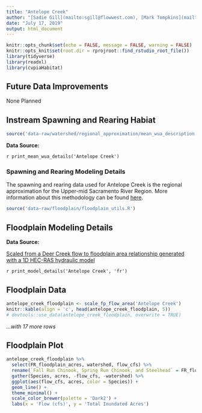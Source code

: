 ```yaml
---
title: "Antelope Creek"
author: "[Sadie Gill](mailto:sgill@flowwest.com), [Mark Tompkins](mailto:mtompkins@flowwest.com), [Erin Cain](mailto:ecain@flowwest.com)"
date: "July 17, 2019"
output: html_document
---
```


```r
knitr::opts_chunk$set(echo = FALSE, message = FALSE, warning = FALSE)
knitr::opts_knit$set(root.dir = rprojroot::find_rstudio_root_file())
library(tidyverse)
library(readxl)
library(cvpiaHabitat)
```

## Future Data Improvements
None Planned 

## Instream Spawning and Rearing Habiat
```r
source('data-raw/watershed/regional_approximation/mean_wua_description.R')
```
**Data Source:** 

`r print_mean_wua_details('Antelope Creek')`

### Spawning and Rearing Modeling Details 

The spawning and rearing data used for Antelope Creek is the regional approximation for the Upper-mid Sacramento River Region. More information about this methodology can be found [here](http://cvpia-habitat-docs-markdown.s3-website-us-west-2.amazonaws.com/watershed/Regional_Approximation.html).  

```r
source('data-raw/floodplain/floodplain_utils.R')
```

## Floodplain Modeling Details

**Data Source:**

[Scaled from a Deer Creek flow to floodplain area relationship generated with a 1D HEC-RAS hydraulic model](https://s3-us-west-2.amazonaws.com/cvpiahabitat-r-package/cvpia-sit-model-inputs/DRAFT+Deer+Creek+Hydraulic+Models+Tech+Memo+6-08-07.pdf)

`r print_model_details('Antelope Creek', 'fr')`

## Floodplain Data

```r
antelope_creek_floodplain <- scale_fp_flow_area('Antelope Creek')
knitr::kable(align = 'c', head(antelope_creek_floodplain, 5))
# devtools::use_data(antelope_creek_floodplain, overwrite = TRUE)
```

*...with 17 more rows*

## Floodplain Plot
```r
antelope_creek_floodplain %>% 
  select(FR_floodplain_acres, watershed, flow_cfs) %>%
  rename(`Fall Run Chinook, Spring Run Chinook, and Steelhead` = FR_floodplain_acres) %>% 
  gather(Species, acres, -flow_cfs, -watershed) %>% 
  ggplot(aes(flow_cfs, acres, color = Species)) +
  geom_line() +
  theme_minimal() +
  scale_color_brewer(palette = 'Dark2') +
  labs(x = 'Flow (cfs)', y = 'Total Inundated Acres')
```
